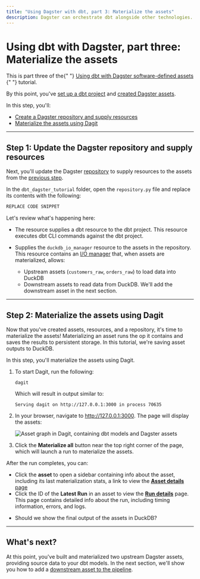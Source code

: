 ```yaml
---
title: "Using Dagster with dbt, part 3: Materialize the assets"
description: Dagster can orchestrate dbt alongside other technologies.
---
```


# Using dbt with Dagster, part three: Materialize the assets

<Note>
  This is part three of the{" "}
  <a href="/integrations/dbt/using-dbt-with-dagster">
    Using dbt with Dagster software-defined assets
  </a>{" "}
  tutorial.
</Note>

By this point, you've [set up a dbt project](/integrations/dbt/using-dbt-with-dagster/part-one) and [created Dagster assets](/integrations/dbt/using-dbt-with-dagster/part-two).

In this step, you'll:

- [Create a Dagster repository and supply resources](#step-1-update-the-dagster-repository-and-supply-resources)
- [Materialize the assets using Dagit](#step-2-materialize-the-assets-using-dagit)

---

## Step 1: Update the Dagster repository and supply resources

Next, you'll update the Dagster [repository](/concepts/repositories-workspaces/repositories) to supply resources to the assets from the [previous step](/integrations/dbt/using-dbt-with-dagster/part-two).

In the `dbt_dagster_tutorial` folder, open the `repository.py` file and replace its contents with the following:

<TODO></TODO>

```python
REPLACE CODE SNIPPET
```

Let's review what's happening here:

- The <PyObject module="dagster_dbt" object="dbt_cli_resource" /> resource supplies a dbt resource to the dbt project. This resource executes dbt CLI commands against the dbt project.

- Supplies the `duckdb_io_manager` resource to the assets in the repository. This resource contains an [I/O manager](/concepts/io-management/io-managers) that, when assets are materialized, allows:

  - Upstream assets (`customers_raw`, `orders_raw`) to load data into DuckDB
  - Downstream assets to read data from DuckDB. We'll add the downstream asset in the next section.

---

## Step 2: Materialize the assets using Dagit

Now that you've created assets, resources, and a repository, it's time to materialize the assets! Materializing an asset runs the op it contains and saves the results to persistent storage. In this tutorial, we're saving asset outputs to DuckDB.

In this step, you'll materialize the assets using Dagit.

1. To start Dagit, run the following:

   ```shell
   dagit
   ```

   Which will result in output similar to:

   ```shell
   Serving dagit on http://127.0.0.1:3000 in process 70635
   ```

2. In your browser, navigate to <http://127.0.0.1:3000>. The page will display the assets:

   <Image
   alt="Asset graph in Dagit, containing dbt models and Dagster assets"
   src="/images/integrations/dbt/using-dbt-with-dagster/part-three-asset-graph.png"
   width={996}
   height={810}
   />

3. Click the **Materialize all** button near the top right corner of the page, which will launch a run to materialize the assets.

After the run completes, you can:

- Click the **asset** to open a sidebar containing info about the asset, including its last materialization stats, a link to view the [**Asset details** page](/concepts/dagit/dagit#asset-details)
- Click the ID of the **Latest Run** in an asset to view the [**Run details**](/concepts/dagit/dagit#viewing-a-single-run) page. This page contains detailed info about the run, including timing information, errors, and logs.

<TODO></TODO>

- Should we show the final output of the assets in DuckDB?

---

## What's next?

At this point, you've built and materialized two upstream Dagster assets, providing source data to your dbt models. In the next section, we'll show you how to add a [downstream asset to the pipeline](/integrations/dbt/using-dbt-with-dagster/part-four).
